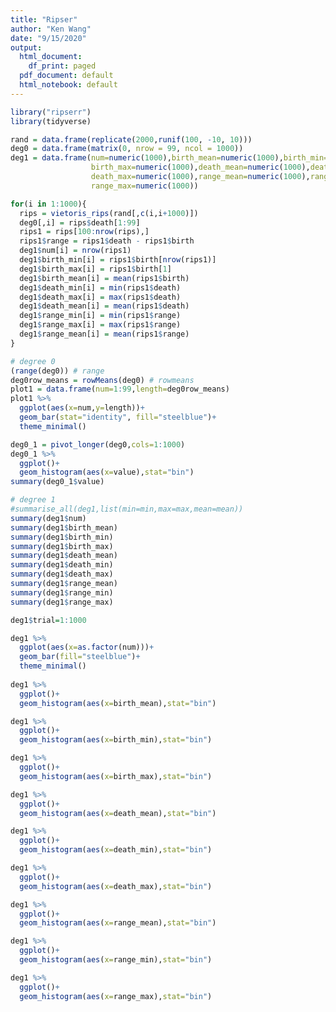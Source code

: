 ```yaml
---
title: "Ripser"
author: "Ken Wang"
date: "9/15/2020"
output:
  html_document:
    df_print: paged
  pdf_document: default
  html_notebook: default
---
```


```r
library("ripserr")
library(tidyverse)
```

```r
rand = data.frame(replicate(2000,runif(100, -10, 10)))
deg0 = data.frame(matrix(0, nrow = 99, ncol = 1000))
deg1 = data.frame(num=numeric(1000),birth_mean=numeric(1000),birth_min=numeric(1000),
                  birth_max=numeric(1000),death_mean=numeric(1000),death_min=numeric(1000),
                  death_max=numeric(1000),range_mean=numeric(1000),range_min=numeric(1000),
                  range_max=numeric(1000))

for(i in 1:1000){
  rips = vietoris_rips(rand[,c(i,i+1000)])
  deg0[,i] = rips$death[1:99]
  rips1 = rips[100:nrow(rips),]
  rips1$range = rips1$death - rips1$birth
  deg1$num[i] = nrow(rips1)
  deg1$birth_min[i] = rips1$birth[nrow(rips1)]
  deg1$birth_max[i] = rips1$birth[1]
  deg1$birth_mean[i] = mean(rips1$birth)
  deg1$death_min[i] = min(rips1$death)
  deg1$death_max[i] = max(rips1$death)
  deg1$death_mean[i] = mean(rips1$death)
  deg1$range_min[i] = min(rips1$range)
  deg1$range_max[i] = max(rips1$range)
  deg1$range_mean[i] = mean(rips1$range)
}
```

```r
# degree 0
(range(deg0)) # range
deg0row_means = rowMeans(deg0) # rowmeans
plot1 = data.frame(num=1:99,length=deg0row_means)
plot1 %>%
  ggplot(aes(x=num,y=length))+
  geom_bar(stat="identity", fill="steelblue")+
  theme_minimal()

deg0_1 = pivot_longer(deg0,cols=1:1000)
deg0_1 %>%
  ggplot()+
  geom_histogram(aes(x=value),stat="bin")
summary(deg0_1$value)
```

```r
# degree 1
#summarise_all(deg1,list(min=min,max=max,mean=mean))
summary(deg1$num)
summary(deg1$birth_mean)
summary(deg1$birth_min)
summary(deg1$birth_max)
summary(deg1$death_mean)
summary(deg1$death_min)
summary(deg1$death_max)
summary(deg1$range_mean)
summary(deg1$range_min)
summary(deg1$range_max)

deg1$trial=1:1000

deg1 %>%
  ggplot(aes(x=as.factor(num)))+
  geom_bar(fill="steelblue")+
  theme_minimal()
  
deg1 %>%
  ggplot()+
  geom_histogram(aes(x=birth_mean),stat="bin")

deg1 %>%
  ggplot()+
  geom_histogram(aes(x=birth_min),stat="bin")

deg1 %>%
  ggplot()+
  geom_histogram(aes(x=birth_max),stat="bin")

deg1 %>%
  ggplot()+
  geom_histogram(aes(x=death_mean),stat="bin")

deg1 %>%
  ggplot()+
  geom_histogram(aes(x=death_min),stat="bin")

deg1 %>%
  ggplot()+
  geom_histogram(aes(x=death_max),stat="bin")

deg1 %>%
  ggplot()+
  geom_histogram(aes(x=range_mean),stat="bin")

deg1 %>%
  ggplot()+
  geom_histogram(aes(x=range_min),stat="bin")

deg1 %>%
  ggplot()+
  geom_histogram(aes(x=range_max),stat="bin")
```


